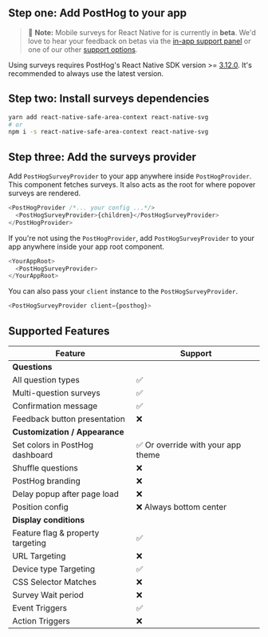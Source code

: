 ## Step one: Add PostHog to your app

> 🚧 **Note:** Mobile surveys for React Native for is currently in **beta**. We'd love to hear your feedback on betas via the [in-app support panel](https://us.posthog.com#panel=support%3Afeedback%3Asurveys%3Alow) or one of our other [support options](/docs/support-options).

Using surveys requires PostHog's React Native SDK version >= [3.12.0](https://github.com/PostHog/posthog-js-lite/releases). It's recommended to always use the latest version.


<ReactNativeInstall />

## Step two: Install surveys dependencies

```bash
yarn add react-native-safe-area-context react-native-svg
# or
npm i -s react-native-safe-area-context react-native-svg
```

## Step three: Add the surveys provider

Add `PostHogSurveyProvider` to your app anywhere inside `PostHogProvider`. This component fetches surveys. It also acts as the root for where popover surveys are rendered.

```ts
<PostHogProvider /*... your config ...*/>
  <PostHogSurveyProvider>{children}</PostHogSurveyProvider>
</PostHogProvider>
```

If you're not using the `PostHogProvider`, add `PostHogSurveyProvider` to your app anywhere inside your app root component.

```ts
<YourAppRoot>
  <PostHogSurveyProvider>
</YourAppRoot>
```

You can also pass your `client` instance to the `PostHogSurveyProvider`.

```ts
<PostHogSurveyProvider client={posthog}>
```

## Supported Features

| Feature                           | Support                            |
| --------------------------------- | ---------------------------------- |
| **Questions**                     |                                    |
| All question types                | ✅                                 |
| Multi-question surveys            | ✅                                 |
| Confirmation message              | ✅                                 |
| Feedback button presentation      | ❌                                 |
| **Customization / Appearance**    |                                    |
| Set colors in PostHog dashboard   | ✅ Or override with your app theme |
| Shuffle questions                 | ❌                                 |
| PostHog branding                  | ❌                                 |
| Delay popup after page load       | ❌                                 |
| Position config                   | ❌ Always bottom center            |
| **Display conditions**            |                                    |
| Feature flag & property targeting | ✅                                 |
| URL Targeting                     | ❌                                 |
| Device type Targeting             | ✅                                 |
| CSS Selector Matches              | ❌                                 |
| Survey Wait period                | ❌                                 |
| Event Triggers                    | ✅                                 |
| Action Triggers                   | ❌                                 |
